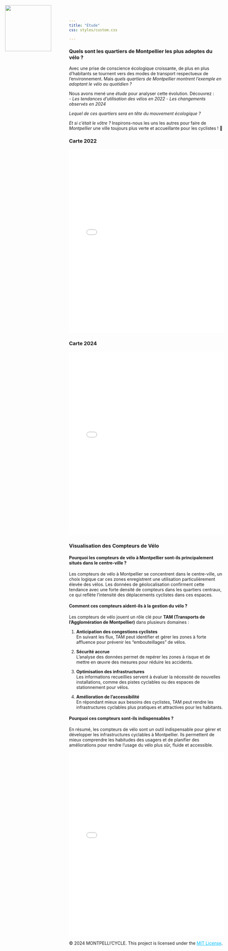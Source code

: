 ```yaml
---
title: "Étude"
css: styles/custom.css

---
```

![ ](images/logo.png){style="position: absolute; top: 20px; left: 20px; width: 150px; height: auto;"}


### Quels sont les quartiers de Montpellier les plus adeptes du vélo ?  

Avec une prise de conscience écologique croissante, de plus en plus d’habitants se tournent vers des modes de transport respectueux de l’environnement. Mais *quels quartiers de Montpellier montrent l’exemple en adoptant le vélo au quotidien ?*  

Nous avons mené une *étude* pour analyser cette évolution. Découvrez :  
- *Les tendances d’utilisation des vélos en 2022*
- *Les changements observés en 2024*  

*Lequel de ces quartiers sera en tête du mouvement écologique ?* 

*Et si c’était le vôtre ?* Inspirons-nous les uns les autres pour faire de *Montpellier* une ville toujours plus verte et accueillante pour les cyclistes ! 🌿

::: {.container .row}

::: {.col-sm-6}
### Carte 2022
<iframe
    src="intensite_2022.html"
    width="100%"
    height="600px"
    frameborder="0"
    scrolling="no">
</iframe>
:::

::: {.col-sm-6}
### Carte 2024
<iframe
    src="intensite_2024.html"
    width="100%"
    height="600px"
    frameborder="0"
    scrolling="no">
</iframe>
:::

:::


### Visualisation des Compteurs de Vélo

#### Pourquoi les compteurs de vélo à Montpellier sont-ils principalement situés dans le centre-ville ?

Les compteurs de vélo à Montpellier se concentrent dans le centre-ville, un choix logique car ces zones enregistrent une utilisation particulièrement élevée des vélos. Les données de géolocalisation confirment cette tendance avec une forte densité de compteurs dans les quartiers centraux, ce qui reflète l'intensité des déplacements cyclistes dans ces espaces.

#### Comment ces compteurs aident-ils à la gestion du vélo ?

Les compteurs de vélo jouent un rôle clé pour **TAM (Transports de l'Agglomération de Montpellier)** dans plusieurs domaines :

1. **Anticipation des congestions cyclistes**  
   En suivant les flux, TAM peut identifier et gérer les zones à forte affluence pour prévenir les "embouteillages" de vélos.

2. **Sécurité accrue**  
   L’analyse des données permet de repérer les zones à risque et de mettre en œuvre des mesures pour réduire les accidents.

3. **Optimisation des infrastructures**  
   Les informations recueillies servent à évaluer la nécessité de nouvelles installations, comme des pistes cyclables ou des espaces de stationnement pour vélos.

4. **Amélioration de l’accessibilité**  
   En répondant mieux aux besoins des cyclistes, TAM peut rendre les infrastructures cyclables plus pratiques et attractives pour les habitants.

#### Pourquoi ces compteurs sont-ils indispensables ?

En résumé, les compteurs de vélo sont un outil indispensable pour gérer et développer les infrastructures cyclables à Montpellier. Ils permettent de mieux comprendre les habitudes des usagers et de planifier des améliorations pour rendre l’usage du vélo plus sûr, fluide et accessible.


<iframe
    src="OCP.html"
    width="100%"
    height="600px"
    frameborder="0"
    scrolling="no">
</iframe>


<footer>
  <p>
    &copy; 2024 MONTPELLI'CYCLE. This project is licensed under the 
    <a href="license.html" target="_blank" style="color: #00bfff;">MIT License</a>.
  </p>
</footer>
